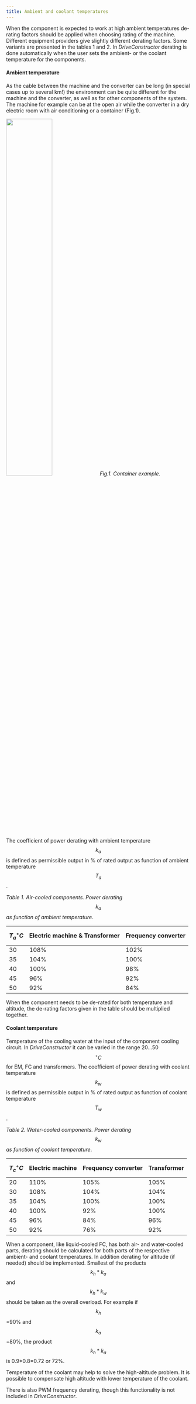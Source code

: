 ```yaml
---
title: Ambient and coolant temperatures
---
```


When the component is expected to work at high ambient temperatures de-rating
factors should be applied when choosing rating of the machine. Different
equipment providers give slightly different derating factors. Some variants are
presented in the tables 1 and 2. In _DriveConstructor_ derating is done
automatically when the user sets the ambient- or the coolant temperature for the
components.

#### Ambient temperature

As the cable between the machine and the converter can be long (in special cases
up to several km!) the environment can be quite different for the machine and
the converter, as well as for other components of the system. The machine for
example can be at the open air while the converter in a dry electric room with
air conditioning or a container (Fig.1).


<img src={containerImage.src} width="50%" height="50%" /> _Fig.1. Container
example._

The coefficient of power derating with ambient temperature $$k_a$$ is defined as
permissible output in % of rated output as function of ambient temperature
$$T_a$$.

_Table 1. Air-cooled components. Power derating $$k_a$$ as function of ambient
temperature_.

| $$T_a ^\circ C$$ | Electric machine & Transformer | Frequency converter |
| ---------------- | ------------------------------ | ------------------- |
| 30               | 108%                           | 102%                |
| 35               | 104%                           | 100%                |
| 40               | 100%                           | 98%                 |
| 45               | 96%                            | 92%                 |
| 50               | 92%                            | 84%                 |

When the component needs to be de-rated for both temperature and altitude, the
de-rating factors given in the table should be multiplied together.

#### Coolant temperature

Temperature of the cooling water at the input of the component cooling circuit.
In _DriveConstructor_ it can be varied in the range 20...50 $$^\circ C$$ for EM,
FC and transformers. The coefficient of power derating with coolant temperature
$$k_w$$ is defined as permissible output in % of rated output as function of
coolant temperature $$T_w$$.

_Table 2. Water-cooled components. Power derating $$k_w$$ as function of coolant
temperature_.

| $$T_c ^\circ C$$ | Electric machine | Frequency converter | Transformer |
| ---------------- | ---------------- | ------------------- | ----------- |
| 20               | 110%             | 105%                | 105%        |
| 30               | 108%             | 104%                | 104%        |
| 35               | 104%             | 100%                | 100%        |
| 40               | 100%             | 92%                 | 100%        |
| 45               | 96%              | 84%                 | 96%         |
| 50               | 92%              | 76%                 | 92%         |

When a component, like liquid-cooled FC, has both air- and water-cooled parts,
derating should be calculated for both parts of the respective ambient- and
coolant temperatures. In addition derating for altitude (if needed) should be
implemented. Smallest of the products $$k_h*k_a$$ and $$k_h*k_w$$ should be
taken as the overall overload. For example if $$k_h$$=90% and $$k_a$$=80%, the
product $$k_h*k_a$$ is 0.9\*0.8=0.72 or 72%.

Temperature of the coolant may help to solve the high-altitude problem. It is
possible to compensate high altitude with lower temperature of the coolant.

There is also PWM frequency derating, though this functionality is not included
in _DriveConstructor_.
